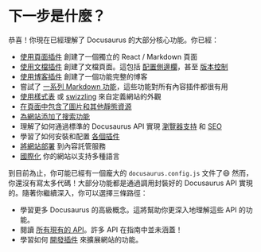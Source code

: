 # 下一步是什麼？

恭喜！你現在已經理解了 Docusaurus 的大部分核心功能。你已經：

- [使用頁面插件](./creating-pages.mdx) 創建了一個獨立的 React / Markdown 頁面
- [使用文檔插件](./docs/docs-introduction.mdx) 創建了文檔頁面。這包括 [配置側邊欄](./docs/sidebar/index.mdx)，甚至 [版本控制](./docs/versioning.mdx)
- [使用博客插件](../blog.mdx) 創建了一個功能完整的博客
- 嘗試了 [一系列 Markdown 功能](./markdown-features/markdown-features-intro.mdx)，這些功能對所有內容插件都很有用
- [使用樣式表](../styling-layout.mdx) 或 [swizzling](../swizzling.mdx) 來自定義網站的外觀
- [在頁面中包含了圖片和其他靜態資源](../static-assets.mdx)
- [為網站添加了搜索功能](../search.mdx)
- 理解了如何通過標準的 Docusaurus API 實現 [瀏覽器支持](../browser-support.mdx) 和 [SEO](../seo.mdx)
- 學習了如何安裝和配置 [各個插件](../using-plugins.mdx)
- [將網站部署](../deployment.mdx) 到內容託管服務
- [國際化](../i18n/i18n-tutorial.mdx) 你的網站以支持多種語言

到目前為止，你可能已經有一個龐大的 `docusaurus.config.js` 文件了😄 然而，你還沒有寫太多代碼！大部分功能都是通過調用封裝好的 Docusaurus API 實現的。隨著你繼續深入，你可以選擇三條路徑：

- 學習更多 Docusaurus 的高級概念。這將幫助你更深入地理解這些 API 的功能。
- 閱讀 [所有現有的 API](../docusaurus-core.mdx)。許多 API 在指南中並未涵蓋！
- 學習如何 [開發插件](../api/plugin-methods/README.mdx) 來擴展網站的功能。
